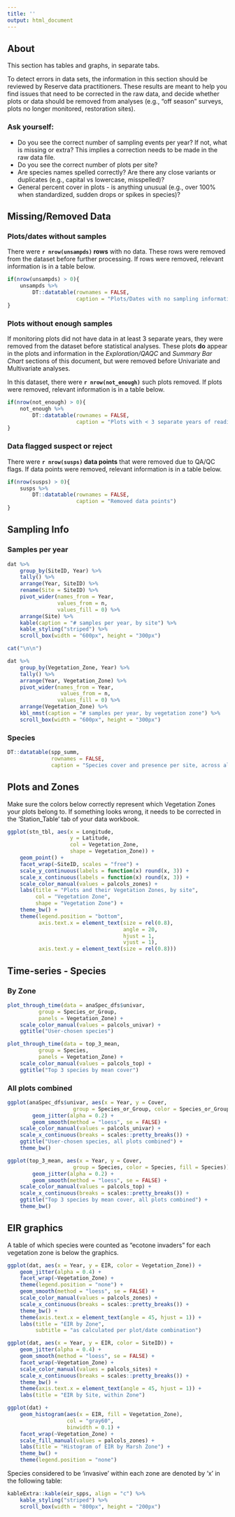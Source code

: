 ```yaml
---
title: ''
output: html_document
---
```



## About  

This section has tables and graphs, in separate tabs.  

To detect errors in data sets, the information in this section should be reviewed by Reserve data practitioners. These results are meant to help you find issues that need to be corrected in the raw data, and decide whether plots or data should be removed from analyses (e.g., “off season” surveys, plots no longer monitored, restoration sites).


### Ask yourself:  

-  Do you see the correct number of sampling events per year? If not, what is missing or extra? This implies a correction needs to be made in the raw data file.  
-  Do you see the correct number of plots per site?  
-  Are species names spelled correctly? Are there any close variants or duplicates (e.g., capital vs lowercase, misspelled)?   
-  General percent cover in plots - is anything unusual (e.g., over 100% when standardized, sudden drops or spikes in species)?  




## Missing/Removed Data  

### Plots/dates without samples  

There were **`r nrow(unsampds)` rows** with no data. These rows were removed from the dataset before further processing. If rows were removed, relevant information is in a table below.   

```r
if(nrow(unsampds) > 0){
    unsampds %>% 
        DT::datatable(rownames = FALSE,
                      caption = "Plots/Dates with no sampling information") 
}
```


### Plots without enough samples  

If monitoring plots did not have data in at least 3 separate years, they were removed from the dataset before statistical analyses. These plots **do** appear in the plots and information in the *Exploration/QAQC* and *Summary Bar Chart* sections of this document, but were removed before Univariate and Multivariate analyses. 

In this dataset, there were **`r nrow(not_enough)`** such plots removed. If plots were removed, relevant information is in a table below. 

```r
if(nrow(not_enough) > 0){
    not_enough %>% 
        DT::datatable(rownames = FALSE,
                      caption = "Plots with < 3 separate years of readings") 
}
```



### Data flagged suspect or reject  

There were **`r nrow(susps)` data points** that were removed due to QA/QC flags. If data points were removed, relevant information is in a table below.


```r
if(nrow(susps) > 0){
    susps %>% 
        DT::datatable(rownames = FALSE,
                      caption = "Removed data points") 
}
```


## Sampling Info  

### Samples per year  

```r
dat %>% 
    group_by(SiteID, Year) %>% 
    tally() %>% 
    arrange(Year, SiteID) %>% 
    rename(Site = SiteID) %>% 
    pivot_wider(names_from = Year,
                values_from = n,
                values_fill = 0) %>% 
    arrange(Site) %>% 
    kable(caption = "# samples per year, by site") %>%
    kable_styling("striped") %>%
    scroll_box(width = "600px", height = "300px")
```

```r
cat("\n\n")
```

```r
dat %>% 
    group_by(Vegetation_Zone, Year) %>% 
    tally() %>% 
    arrange(Year, Vegetation_Zone) %>% 
    pivot_wider(names_from = Year,
                 values_from = n,
                values_fill = 0) %>% 
    arrange(Vegetation_Zone) %>% 
    kbl_nmst(caption = "# samples per year, by vegetation zone") %>% 
    scroll_box(width = "600px", height = "300px")
```


### Species  

```r
DT::datatable(spp_summ, 
              rownames = FALSE,
              caption = "Species cover and presence per site, across all years. This table is sortable and searchable.")
```

## Plots and Zones  

Make sure the colors below correctly represent which Vegetation Zones your plots belong to. If something looks wrong, it needs to be corrected in the 'Station_Table' tab of your data workbook.  

```r
ggplot(stn_tbl, aes(x = Longitude, 
                    y = Latitude, 
                    col = Vegetation_Zone,
                    shape = Vegetation_Zone)) + 
    geom_point() + 
    facet_wrap(~SiteID, scales = "free") + 
    scale_y_continuous(labels = function(x) round(x, 3)) +
    scale_x_continuous(labels = function(x) round(x, 3)) +
    scale_color_manual(values = palcols_zones) +
    labs(title = "Plots and their Vegetation Zones, by site",
         col = "Vegetation Zone",
         shape = "Vegetation Zone") +
    theme_bw() +
    theme(legend.position = "bottom",
          axis.text.x = element_text(size = rel(0.8),
                                     angle = 20,
                                     hjust = 1,
                                     vjust = 1),
          axis.text.y = element_text(size = rel(0.8)))

```


## Time-series - Species 

### By Zone  

```r
plot_through_time(data = anaSpec_dfs$univar,
          group = Species_or_Group,
          panels = Vegetation_Zone) +
    scale_color_manual(values = palcols_univar) +
    ggtitle("User-chosen species")
```

```r
plot_through_time(data = top_3_mean,
          group = Species,
          panels = Vegetation_Zone) +
    scale_color_manual(values = palcols_top) +
    ggtitle("Top 3 species by mean cover")
```

### All plots combined  

```r
ggplot(anaSpec_dfs$univar, aes(x = Year, y = Cover, 
                     group = Species_or_Group, color = Species_or_Group, fill = Species_or_Group)) +
        geom_jitter(alpha = 0.2) +
        geom_smooth(method = "loess", se = FALSE) +
    scale_color_manual(values = palcols_univar) +
    scale_x_continuous(breaks = scales::pretty_breaks()) +
    ggtitle("User-chosen species, all plots combined") +
    theme_bw()
```

```r
ggplot(top_3_mean, aes(x = Year, y = Cover, 
                     group = Species, color = Species, fill = Species)) +
        geom_jitter(alpha = 0.2) +
        geom_smooth(method = "loess", se = FALSE) +
    scale_color_manual(values = palcols_top) +
    scale_x_continuous(breaks = scales::pretty_breaks()) +
    ggtitle("Top 3 species by mean cover, all plots combined") +
    theme_bw()
```

## EIR graphics  

A table of which species were counted as "ecotone invaders" for each vegetation zone is below the graphics.  

```r
ggplot(dat, aes(x = Year, y = EIR, color = Vegetation_Zone)) +
    geom_jitter(alpha = 0.4) +
    facet_wrap(~Vegetation_Zone) +
    theme(legend.position = "none") +
    geom_smooth(method = "loess", se = FALSE) +
    scale_color_manual(values = palcols_zones) +
    scale_x_continuous(breaks = scales::pretty_breaks()) +
    theme_bw() +
    theme(axis.text.x = element_text(angle = 45, hjust = 1)) +
    labs(title = "EIR by Zone",
         subtitle = "as calculated per plot/date combination")
```


```r
ggplot(dat, aes(x = Year, y = EIR, color = SiteID)) +
    geom_jitter(alpha = 0.4) +
    geom_smooth(method = "loess", se = FALSE) +
    facet_wrap(~Vegetation_Zone) +
    scale_color_manual(values = palcols_sites) +
    scale_x_continuous(breaks = scales::pretty_breaks()) +
    theme_bw() +
    theme(axis.text.x = element_text(angle = 45, hjust = 1)) +
    labs(title = "EIR by Site, within Zone")
```


```r
ggplot(dat) +
    geom_histogram(aes(x = EIR, fill = Vegetation_Zone),
                   col = "gray60",
                   binwidth = 0.1) +
    facet_wrap(~Vegetation_Zone) +
    scale_fill_manual(values = palcols_zones) +
    labs(title = "Histogram of EIR by Marsh Zone") +
    theme_bw() +
    theme(legend.position = "none")
```

Species considered to be 'invasive' within each zone are denoted by 'x' in the following table:  

```r
kableExtra::kable(eir_spps, align = "c") %>% 
    kable_styling("striped") %>%
    scroll_box(width = "800px", height = "200px") 
```



